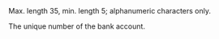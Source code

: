 <ResponseField name="AccountNumber" type="string" >  
Max. length 35, min. length 5; alphanumeric characters only.

The unique number of the bank account.
</ResponseField>